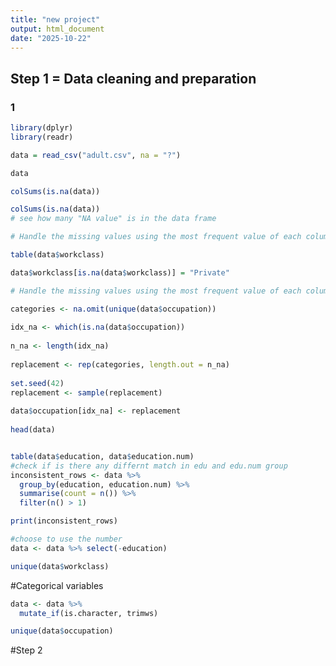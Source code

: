 ```yaml
---
title: "new project"
output: html_document
date: "2025-10-22"
---
```


## Step 1 = Data cleaning and preparation

### 1
```r

library(dplyr)
library(readr)

data = read_csv("adult.csv", na = "?")

data

colSums(is.na(data))

```





```r
colSums(is.na(data))
# see how many "NA value" is in the data frame
```


```r
# Handle the missing values using the most frequent value of each column

table(data$workclass)

data$workclass[is.na(data$workclass)] = "Private"


```

```r
# Handle the missing values using the most frequent value of each column

categories <- na.omit(unique(data$occupation))
 
idx_na <- which(is.na(data$occupation))
 
n_na <- length(idx_na)
 
replacement <- rep(categories, length.out = n_na)
 
set.seed(42)
replacement <- sample(replacement)
 
data$occupation[idx_na] <- replacement
 
head(data)



```

```r
table(data$education, data$education.num)
#check if is there any differnt match in edu and edu.num group
inconsistent_rows <- data %>%
  group_by(education, education.num) %>%
  summarise(count = n()) %>%
  filter(n() > 1)

print(inconsistent_rows)

#choose to use the number
data <- data %>% select(-education)

```
```r
unique(data$workclass)
```


#Categorical variables
```r

data <- data %>%
  mutate_if(is.character, trimws)

unique(data$occupation)
```

#Step 2



























